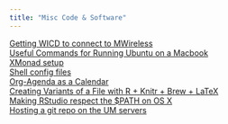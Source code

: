 ```yaml
---
title: "Misc Code & Software"
---
```


[Getting WICD to connect to MWireless](wicd_mwireless.html)\
[Useful Commands for Running Ubuntu on a Macbook](macbook_ubuntu.html)\
[XMonad setup](xmonad.html)\
[Shell config files](bashconfigs.html)\
[Org-Agenda as a Calendar](org_agenda_calendar.html)\
[Creating Variants of a File with R + Knitr + Brew + LaTeX](R_knitr_latex.html)\
[Making RStudio respect the $PATH on OS X](rstudio_path.html)\
[Hosting a git repo on the UM servers](hosting_git_umich.html)
